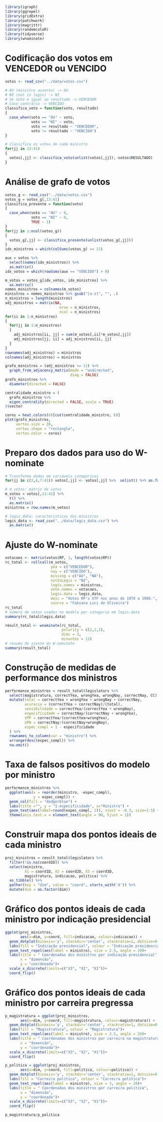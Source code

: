 ```r
library(igraph)
library(ggrepel)
library(gridExtra)
library(patchwork)
library(magrittr)
library(randomcoloR)
library(tidyverse)
library(wnominate)
```

# Codificação dos votos em VENCEDOR ou VENCIDO

```r
votos <- read_csv("../data/votos.csv")

# AU (ministro ausente) -> AU
# NI (not in legis) -> NI
# Se voto é igual ao resultado -> VENCEDOR
# Caso contrário -> VENCIDO
classifica_voto = function(voto, resultado)
{
  case_when(voto == "AU" ~ voto,
            voto == "NI" ~ voto,
            voto == resultado ~ "VENCEDOR",
            voto != resultado ~ "VENCIDO")
}

# Classifica os votos de cada ministro
for(jj in 13:41) 
{
  votos[,jj] <- classifica_voto(unlist(votos[,jj]), votos$RESULTADO)
}
``` 

# Análise de grafo de votos

```r
votos_g <- read_csv("../data/votos.csv")
votos_g = votos_g[,13:41]
classifica_presente = function(voto)
{
  case_when(voto == "AU" ~ 0,
            voto == "NI" ~ 0,
            TRUE ~ 1)
}
for(jj in 1:ncol(votos_g)) 
{
  votos_g[,jj] <- classifica_presente(unlist(votos_g[,jj]))
}
idx_ministros = which(colSums(votos_g) >= 11)

aux = votos %>% 
  select(names(idx_ministros)) %>% 
  as.matrix()
idx_votos = which(rowSums(aux == "VENCIDO") > 0)

m_votos = votos_g[idx_votos, idx_ministros] %>% 
  as.matrix()
nomes_ministros = colnames(m_votos)
ministros = nomes_ministros %>% gsub("[a-z]", "", .)
n_ministros = length(ministros)
adj_ministros = matrix(NA, 
                         nrow = n_ministros, 
                         ncol = n_ministros)
for(ii in 1:n_ministros)
{
  for(jj in 1:n_ministros)
  {
    adj_ministros[ii, jj] = sum(m_votos[,ii]*m_votos[,jj])
    adj_ministros[jj, ii] = adj_ministros[ii, jj]
  }
}
rownames(adj_ministros) = ministros
colnames(adj_ministros) = ministros

grafo_ministros = (adj_ministros >= 11) %>% 
  graph_from_adjacency_matrix(mode = "undirected",
                              diag = FALSE)
grafo_ministros %>% 
  diameter(directed = FALSE)

centralidade_ministro = (
  grafo_ministros %>% 
  eigen_centrality(directed = FALSE, scale = TRUE)
)$vector

cores = heat.colors(6)[cut(centralidade_ministro, 6)]
plot(grafo_ministros, 
     vertex.size = 20,
     vertex.shape = "rectangle",
     vertex.color = cores)
```

# Preparo dos dados para uso do W-nominate

```r
# Transforma dados em variáveis categóricas
for(jj in c(2,4,7:41)) votos[,jj] <- votos[,jj] %>%  unlist() %>% as.factor()

# m_votos: matriz de votos
m_votos = votos[,13:41] %>% 
  t() %>% 
  as.matrix()
ministros = row.names(m_votos)

# legis_data: características dos ministros
legis_data <- read_csv("../data/legis_data.csv") %>% 
  as.matrix()
```

# Ajuste do W-nominate

```r
votacoes <- matrix(votos$RP, 1, length(votos$RP))
rc_total <- rollcall(m_votos, 
                     yea = c("VENCEDOR"), 
                     nay = c("VENCIDO"),
                     missing = c("AU", "NA"),
                     notInLegis = "NI",
                     legis.names = ministros,
                     vote.names = votacoes,
                     legis.data = legis_data,
                     desc = "Votos RP's STF nos anos de 1978 a 1988.",
                     source = "Fabiana Luci de Oliveira")
rc_total
# número de votos usados no modelo por categoria em legis.data
summary(rc_total$legis.data) 

result_total <- wnominate(rc_total,
                          polarity = c(2,2,2),
                          dims = 3,
                          minvotes = 11)
# resumo do ajuste do W-nominate
summary(result_total)
```

# Construção de medidas de performance dos ministros

```r
performance_ministros = result_total$legislators %>% 
  select(magistratura, correctYea, wrongYea, wrongNay, correctNay, CC) %>% 
  mutate(total = correctYea + wrongYea + wrongNay + correctNay,
         acuracia = (correctYea + correctNay)/(total),
         sensibilidade = correctYea/(correctYea + wrongNay),
         especificidade = correctNay/(correctNay + wrongYea),
         VPP = correctYea/(correctYea+wrongYea),
         VPN = correctNay/(correctNay+wrongNay),
         espec_compl = 1 - especificidade
  ) %>% 
  rownames_to_column(var = "ministro") %>% 
  arrange(desc(espec_compl)) %>% 
  na.omit()
```
  
# Taxa de falsos positivos do modelo por ministro

```r
performance_ministros %>% 
  ggplot(aes(x = reorder(ministro, -espec_compl), 
             y = espec_compl)) + 
  geom_col(fill = "dodgerblue") +
  labs(title ="", y = "1-especificidade", x="Ministro") + 
  geom_text(aes(label=round(espec_compl, 2)), vjust = -0.3, size=3.5) +
  theme(axis.text.x = element_text(angle = 90, hjust = 1))
```

# Construir mapa dos pontos ideais de cada ministro

```r
proj_ministros = result_total$legislators %>% 
  filter(!is.na(coord1D)) %>% 
  select(ministro, 
         X1 = coord1D, X2 = coord2D, X3 = coord3D,
         magistratura, indicacao, politica) %>% 
  as_tibble() %>% 
  gather(key = "dim", value = "coord", starts_with('X')) %>% 
  mutate(dim = as.factor(dim))
``` 

# Gráfico dos pontos ideais de cada ministro por indicação presidencial

```r
ggplot(proj_ministros, 
       aes(x=dim, y=coord, fill=indicacao, colour=indicacao)) + 
  geom_dotplot(binaxis='y', stackdir='center', stackratio=1, dotsize=0.5) +
  labs(fill = "Indicação presidencial", colour = "Indicação presidencial")+
  geom_text_repel(aes(label = ministro), size = 2.5, angle = 20)+
  labs(title = " Coordenadas dos ministros por indicação presidencial", 
       x = "dimensão", 
       y = "coordenada")+
  scale_x_discrete(limits=c("X3", "X2", "X1"))+
  coord_flip()
``` 

# Gráfico dos pontos ideais de cada ministro por carreira pregressa

```r
p_magistratura = ggplot(proj_ministros, 
       aes(x=dim, y=coord, fill=magistratura, colour=magistratura)) + 
  geom_dotplot(binaxis='y', stackdir='center', stackratio=1, dotsize=0.5) +
  labs(fill = "Magistratura", colour = "Magistratura")+
  geom_text_repel(aes(label = ministro), size = 2.5, angle = 20)+
  labs(title = " Coordenadas dos ministros por carreira na magistratura", 
       x = "dimensão", 
       y = "coordenada")+
  scale_x_discrete(limits=c("X3", "X2", "X1"))+
  coord_flip()

p_politica = ggplot(proj_ministros, 
       aes(x=dim, y=coord, fill=politica, colour=politica)) + 
  geom_dotplot(binaxis='y', stackdir='center', stackratio=1, dotsize=0.5) +
  labs(fill = "Carreira política", colour = "Carreira política")+
  geom_text_repel(aes(label = ministro), size = 3, angle = 20)+
  labs(title = " Coordenadas dos ministros por carreira política", 
       x = "dimensão", 
       y = "coordenada")+
  scale_x_discrete(limits=c("X3", "X2", "X1"))+
  coord_flip()

p_magistratura/p_politica
```
